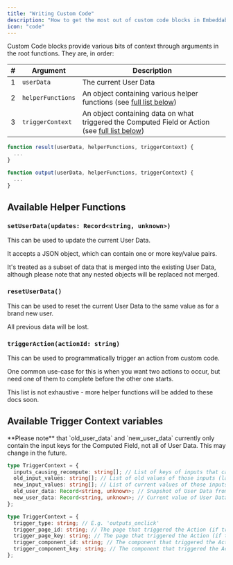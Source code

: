 ```yaml
---
title: "Writing Custom Code"
description: "How to get the most out of custom code blocks in Embeddables"
icon: "code"
---
```


Custom Code blocks provide various bits of context through arguments in the root functions. They are, in order:

| #   | Argument          | Description                                                                                                                  |
| --- | ----------------- | ---------------------------------------------------------------------------------------------------------------------------- |
| 1   | `userData`        | The current User Data                                                                                                        |
| 2   | `helperFunctions` | An object containing various helper functions (see [full list below](#available-helper-functions))                           |
| 3   | `triggerContext`  | An object containing data on what triggered the Computed Field or Action (see [full list below](#available-trigger-context)) |

<CodeGroup>

```javascript Example Computed Field
function result(userData, helperFunctions, triggerContext) {
  ...
}
```

```javascript Example Action
function output(userData, helperFunctions, triggerContext) {
  ...
}
```

</CodeGroup>

## Available Helper Functions

### `setUserData(updates: Record<string, unknown>)`

This can be used to update the current User Data.

It accepts a JSON object, which can contain one or more key/value pairs.

It's treated as a subset of data that is merged into the existing User Data, although please note that any nested objects will be replaced not merged.

### `resetUserData()`

This can be used to reset the current User Data to the same value as for a brand new user.

All previous data will be lost.

### `triggerAction(actionId: string)`

This can be used to programmatically trigger an action from custom code.

One common use-case for this is when you want two actions to occur, but need one of them to complete before the other one starts.

<Note>
  This list is not exhaustive - more helper functions will be added to these
  docs soon.
</Note>

## Available Trigger Context variables

<Note>
  **Please note** that `old_user_data` and `new_user_data` currently only
  contain the input keys for the Computed Field, not all of User Data. This may
  change in the future.
</Note>

<CodeGroup>

```typescript Trigger Context for Computed Fields
type TriggerContext = {
  inputs_causing_recompute: string[]; // List of keys of inputs that caused the recompute
  old_input_values: string[]; // List of old values of those inputs (last time this Computed Field was computed)
  new_input_values: string[]; // List of current values of those inputs
  old_user_data: Record<string, unknown>; // Snapshot of User Data from when this Computed Field was last computed
  new_user_data: Record<string, unknown>; // Current value of User Data (identical to the first userData argument)
};
```

```typescript Trigger Context for Actions
type TriggerContext = {
  trigger_type: string; // E.g. 'outputs_onclick'
  trigger_page_id: string; // The page that triggered the Action (if triggered by page change)
  trigger_page_key: string; // The page that triggered the Action (if triggered by page change)
  trigger_component_id: string; // The component that triggered the Action (if triggered by a component)
  trigger_component_key: string; // The component that triggered the Action (if triggered by a component)
};
```

</CodeGroup>
